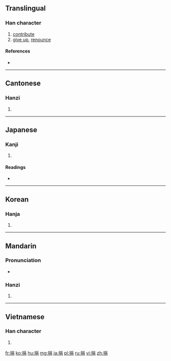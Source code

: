 ==Translingual==

===Han character===
{{Han char|rn=64|rad=手|as=07|sn=10|four=5602<sub>7</sub>|canj=手口月 (QRB)|ids=⿰[[扌]][[肙]]}}

# [[contribute]]
# [[give up]], [[renounce]]

====References====
* {{Han ref|kx=0434.020|dkj=12150|dj=0783.090|hdz=31882.060|uh=6350|ud=25424|bh=AEBD|bd=44733}}

----

==Cantonese==

===Hanzi===
{{yue-hanzi|jyut=[[gyun1]]|y=gyun1}}

# {{defn|lang=yue|sort=手07}}

----

==Japanese==

===Kanji===
{{ja-kanji|grade=|rs=手07}}

# {{defn|lang=ja|sort=手07}}

====Readings====
* {{ja-readings|on=[[えん]] (en), [[けん]] (ken)|kun=[[すてる]] (suteru), [[あたえる]] (ataeru)}}

----

==Korean==

===Hanja===
{{ko-hanja|hangeul=연|eumhun=|rv=yeon|mr=yŏn|y=yen}}

# {{defn|lang=ko|sort=手07}}

----

==Mandarin==

===Pronunciation===
* {{audio|Zh-juan.ogg|Audio|lang=cmn}}

===Hanzi===
{{cmn-hanzi|pin=[[juān]] ([[juan1]])|wg=chüan<sup>1</sup>}}

# {{defn|lang=cmn|sort=手07}}

----

==Vietnamese==

===Han character===
{{vi-hantu|[[quyên]], [[quen]], [[quên]]|rs=手07}}

# {{defn|lang=vi|sort=手07}}

[[fr:捐]]
[[ko:捐]]
[[hu:捐]]
[[mg:捐]]
[[ja:捐]]
[[pl:捐]]
[[ru:捐]]
[[vi:捐]]
[[zh:捐]]